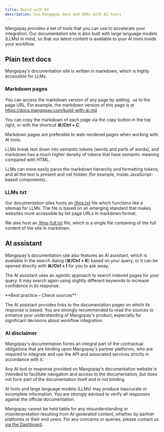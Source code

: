 ```yaml
---
title: Build with AI
description: Use Mangopay docs and SDKs with AI tools
---
```


Mangopay provides a set of tools that you can use to accelerate your integration. Our documentation site is also built with large language models (LLMs) in mind, so that our latest content is available to your AI tools inside your workflow. 

## Plain text docs

Mangopay's documentation site is written in markdown, which is highly accessible for LLMs. 

### Markdown pages

You can access the markdown version of any page by adding `.md` to the page URL. For example, the markdown version of this page is at https://docs.mangopay.com/build-with-ai.md.

You can copy the markdown of each page via the copy button in the top right, or with the shortcut **⌘/Ctrl + C**. 

Markdown pages are preferable to web-rendered pages when working with AI tools. 

LLMs break text down into semantic tokens (words and parts of words), and markdown has a much higher density of tokens that have semantic meaning compared with HTML. 

LLMs can more easily parse the markdown hierarchy and formatting tokens, and all the text is present and not hidden (for example, inside JavaScript-based components).

### LLMs.txt

Our documentation sites hosts an [/llms.txt](https://docs.mangopay.com/llms.txt) file which functions like a sitemap for LLMs. The file is based on an emerging standard that makes websites more accessible by list page URLs in markdown format. 

We also host an [/llms-full.txt](https://docs.mangopay.com/llms-full.txt) file, which is a single file containing of the full content of the site in markdown.

## AI assistant

Mangopay's documentation site also features an AI assistant, which is available in the search dialog (**⌘/Ctrl + K**) based on your query, or it can be opened directly with **⌘/Ctrl + I** for you to ask away.

The AI assistant uses an agentic approach to search indexed pages for your query. It may search again using slightly different keywords to increase confidence in its response. 

<Check>
**Best practice – Check sources** 

The AI assistant provides links to the documentation pages on which its response is based. You are strongly recommended to read the sources to enhance your understanding of Mangopay's product, especially for significant decisions about workflow integration. 
</Check>

### AI disclaimer

Mangopay's documentation forms an integral part of the contractual obligations that are binding upon Mangopay's partner platforms, who are required to integrate and use the API and associated services strictly in accordance with it.

Any AI tool or response provided on Mangopay's documentation website is intended to facilitate navigation and access to the documentation, but does not form part of the documentation itself and is not binding.

AI tools and large language models (LLMs) may produce inaccurate or incomplete information. You are strongly advised to verify all responses against the official documentation.

Mangopay cannot be held liable for any misunderstanding or misinterpretation resulting from AI-generated content, whether by partner platforms or their end users. For any concerns or queries, please contact us <a href="https://hub.mangopay.com/" target="_blank">via the Dashboard</a>.